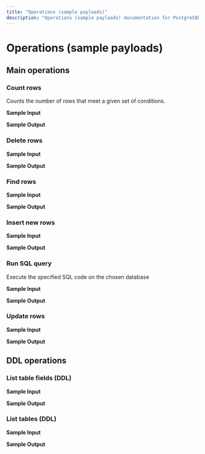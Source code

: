 ```yaml
---
title: "Operations (sample payloads)"
description: "Operations (sample payloads) documentation for PostgreSQL connector"
---
```


# Operations (sample payloads)

## Main operations

### Count rows

Counts the number of rows that meet a given set of conditions.

**Sample Input**

**Sample Output**

### Delete rows

**Sample Input**

**Sample Output**

### Find rows

**Sample Input**

**Sample Output**

### Insert new rows

**Sample Input**

**Sample Output**

### Run SQL query

Execute the specified SQL code on the chosen database

**Sample Input**

**Sample Output**

### Update rows

**Sample Input**

**Sample Output**

## DDL operations

### List table fields (DDL)

**Sample Input**

**Sample Output**

### List tables (DDL)

**Sample Input**

**Sample Output**
